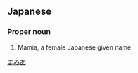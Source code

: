 ==Japanese==
{{ja-kanjitab|ま|み|あ}}

===Proper noun===
{{ja-pos|proper|まみあ}}

# Mamia, a female Japanese given name

[[Category:Japanese female given names|まみあ]]